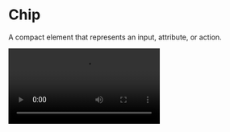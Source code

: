 
# Chip

A compact element that represents an input, attribute, or action.

<SourceCodeTag componentName="Chip.kt" />

<Video src="https://files.catbox.moe/0gu06p.mp4" />

<br />

## Installation

```bash copy
./gradlew lumo --add Chip
```

## Usage

### Basic Chip

```kotlin copy
Chip(
    onClick = { /* Handle click */ }
) {
    Text("Basic Chip")
}
```

### Chip with Icon

```kotlin copy
Chip(
    onClick = { /* Handle click */ },
    leadingIcon = {
        Icon(
            Icons.Default.Star,
            contentDescription = null,
            modifier = Modifier.size(ChipDefaults.ChipIconSize)
        )
    }
) {
    Text("Chip with Icon")
}
```

## API Documentation

### Chip Types

| Component      | Description                               |
| -------------- | ----------------------------------------- |
| `Chip`         | Basic chip with optional onClick          |
| `ElevatedChip` | Chip with elevation and shadow            |
| `OutlinedChip` | Chip with border and no default elevation |

### Parameters

| Parameter           | Type                        | Description                         |
| ------------------- | --------------------------- | ----------------------------------- |
| `modifier`          | `Modifier`                  | Modifier for the chip               |
| `enabled`           | `Boolean`                   | Whether the chip is enabled         |
| `selected`          | `Boolean`                   | Whether the chip is selected        |
| `onClick`           | `() -> Unit`                | Callback when chip is clicked       |
| `contentPadding`    | `PaddingValues`             | Padding around chip content         |
| `shape`             | `Shape`                     | Shape of the chip                   |
| `leadingIcon`       | `@Composable (() -> Unit)?` | Optional icon before content        |
| `trailingIcon`      | `@Composable (() -> Unit)?` | Optional icon after content         |
| `label`             | `@Composable () -> Unit`    | Content to display inside the chip  |
| `interactionSource` | `MutableInteractionSource`  | Source of interactions for the chip |

